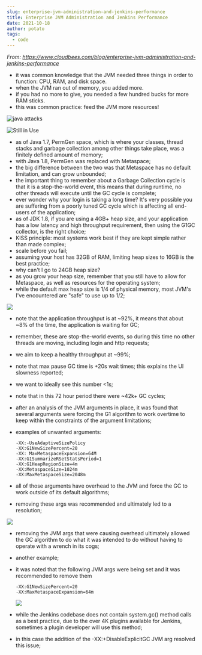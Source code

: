 ```yaml
---
slug: enterprise-jvm-administration-and-jenkins-performance
title: Enterprise JVM Administration and Jenkins Performance
date: 2021-10-18
author: potato
tags:
  - code
---
```

*From: https://www.cloudbees.com/blog/enterprise-jvm-administration-and-jenkins-performance*

* it was common knowledge that the JVM needed three things in order to function: CPU, RAM, and disk space.
* when the JVM ran out of memory, you added more.
* if you had no more to give, you needed a few hundred bucks for more RAM sticks.
* this was common practice: feed the JVM more resources!

![java attacks](https://turnoff.us/image/en/java-attacks.png "java attacks")

![Still in Use](https://imgs.xkcd.com/comics/still_in_use_2x.png "Still in Use")

* as of Java 1.7, PermGen space, which is where your classes, thread stacks and garbage collection among other things take place, was a finitely defined amount of memory;
* with Java 1.8, PermGen was replaced with Metaspace;
* the big difference between the two was that Metaspace has no default limitation, and can grow unbounded;
* the important thing to remember about a Garbage Collection cycle is that it is a stop-the-world event, this means that during runtime, no other threads will execute until the GC cycle is complete;
* ever wonder why your login is taking a long time? It's very possible you are suffering from a poorly tuned GC cycle which is affecting all end-users of the application;
* as of JDK 1.8, if you are using a 4GB+ heap size, and your application has a low latency and high throughput requirement, then using the G1GC collector, is the right choice;
* KISS principle: most systems work best if they are kept simple rather than made complex;
* scale before you fail;
* assuming your host has 32GB of RAM, limiting heap sizes to 16GB is the best practice;
* why can't I go to 24GB heap size?
* as you grow your heap size, remember that you still have to allow for Metaspace, as well as resources for the operating system;
* while the default max heap size is 1/4 of physical memory, most JVM's I've encountered are "safe" to use up to 1/2;

 ![](https://images.ctfassets.net/vtn4rfaw6n2j/63i9SWZTwxYspjbe62VpTW/cf841fd60cf8b9b266a7167ee102721c/2019_kpis_bigbank_before.png)

* note that the application throughput is at \~92%, it means that about \~8% of the time, the application is waiting for GC;
* remember, these are stop-the-world events, so during this time no other threads are moving, including login and http requests;
* we aim to keep a healthy throughput at ~99%;
* note that max pause GC time is +20s wait times; this explains the UI slowness reported;
* we want to ideally see this number <1s;
* note that in this 72 hour period there were ~42k+ GC cycles;
* after an analysis of the JVM arguments in place, it was found that several arguments were forcing the G1 algorithm to work overtime to keep within the constraints of the argument limitations;
* examples of unwanted arguments:

  ```
  -XX:-UseAdaptiveSizePolicy
  -XX:G1NewSizePercent=20
  -XX: MaxMetaspaceExpansion=64M
  -XX:G1SummarizeRSetStatsPeriod=1
  -XX:G1HeapRegionSize=4m
  -XX:MetaspaceSize=1024m
  -XX:MaxMetaspaceSize=2048m
  ```
* all of those arguments have overhead to the JVM and force the GC to work outside of its default algorithms;
* removing these args was recommended and ultimately led to a resolution;

 ![](https://images.ctfassets.net/vtn4rfaw6n2j/7qRH3Z3jYbPfFQJ3lHTHUP/e8f67879c29704dfc7df6d206ed432e5/2019_kpis_bigbank_after.png)

* removing the JVM args that were causing overhead ultimately allowed the GC algorithm to do what it was intended to do without having to operate with a wrench in its cogs;
* another example;
* it was noted that the following JVM args were being set and it was recommended to remove them

  ```
  -XX:G1NewSizePercent=20
  -XX:MaxMetaspaceExpansion=64m
  ```

  ![](https://images.ctfassets.net/vtn4rfaw6n2j/38MlTrRLRepJ2CgusFbSYB/7bd221fb04b42f47d9179ec9562bad16/2019_bigshipping_1week_gc_cause.png)
* while the Jenkins codebase does not contain system.gc() method calls as a best practice, due to the over 4K plugins available for Jenkins, sometimes a plugin developer will use this method;
* in this case the addition of the -XX:+DisableExplicitGC JVM arg resolved this issue;